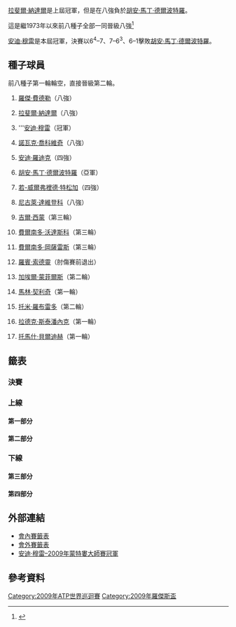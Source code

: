 {{noteTA|G1=Tennis
|1=zh-hans:圈;zh-hant:輪
|2=zh-hans:半区;zh-hant:半部;
|3=zh-hans:半决赛;zh-hk:準決賽;zh-tw:四強;
|4=zh-hans:半準决赛;zh-hk:半準決賽;zh-tw:八強;
}}

{{TennisEvents2|2009|羅傑斯盃|
| champ  = {{flagicon|GBR}} [[安迪·穆雷|安迪·穆雷]]
| runner = {{flagicon|ARG}} [[胡安·馬丁·德爾波特羅|胡安·馬丁·德爾波特羅]]
| score = 6<sup>4</sup>–7、7–6<sup>3</sup>、6–1
}}
{{main|2009年羅傑斯盃}}

[[拉斐爾·納達爾|拉斐爾·納達爾]]是上屆冠軍，但是在八強負於[[胡安·馬丁·德爾波特羅|胡安·馬丁·德爾波特羅]]。

這是繼1973年以來前八種子全部一同晉級八強<ref>{{cite web |url=http://www.atpworldtour.com/News/Tennis/2009/08/Montreal-Thursday-Federer-Completes-Historic-Lineup.aspx |title=Federer Completes Historic QF Line-up |archiveurl=https://www.webcitation.org/5j5Isaq5T?url=http://www.atpworldtour.com/News/Tennis/2009/08/Montreal-Thursday-Federer-Completes-Historic-Lineup.aspx |archivedate=2009-08-17 |deadurl=no |accessdate=2009-08-14 }}</ref>

[[安迪·穆雷|安迪·穆雷]]是本屆冠軍，決賽以6<sup>4</sup>–7、7–6<sup>3</sup>、6–1擊敗[[胡安·馬丁·德爾波特羅|胡安·馬丁·德爾波特羅]]。

== 種子球員 ==
前八種子第一輪輪空，直接晉級第二輪。
{{col-begin}}
{{col-2}}
#{{flagicon|SUI}} [[羅傑·費德勒|羅傑·費德勒]]（八強）
#{{flagicon|ESP}} [[拉斐爾·納達爾|拉斐爾·納達爾]]（八強）
#{{flagicon|GBR}} '''[[安迪·穆雷|安迪·穆雷]]（冠軍）
#{{flagicon|SRB}} [[諾瓦克·喬科維奇|諾瓦克·喬科維奇]]（八強）
#{{flagicon|USA}} [[安迪·羅迪克|安迪·羅迪克]]（四強）
#{{flagicon|ARG}} [[胡安·馬丁·德爾波特羅|胡安·馬丁·德爾波特羅]]（亞軍）
#{{flagicon|FRA}} [[若-威爾弗裡德·特松加|若-威爾弗裡德·特松加]]（四強）
#{{flagicon|RUS}} [[尼古萊·達維登科|尼古萊·達維登科]]（八強）
{{col-2}}
<ol start="9">
<li>{{flagicon|FRA}} [[吉爾·西蒙|吉爾·西蒙]]（第三輪）
<li>{{flagicon|ESP}} [[費爾南多·沃達斯科|費爾南多·沃達斯科]]（第三輪）
<li>{{flagicon|CHI}} [[費爾南多·岡薩雷斯|費爾南多·岡薩雷斯]]（第三輪）
<li>{{flagicon|SWE}} [[羅賓·索德靈|羅賓·索德靈]]（肘傷賽前退出）
<li>{{flagicon|FRA}} [[加埃爾·蒙菲爾斯|加埃爾·蒙菲爾斯]]（第二輪）
<li>{{flagicon|CRO}} [[馬林·契利奇|馬林·契利奇]]（第一輪）
<li>{{flagicon|ESP}} [[托米·羅布雷多|托米·羅布雷多]]（第二輪）
<li>{{flagicon|CZE}} [[拉德克·斯泰潘內克|拉德克·斯泰潘內克]]（第一輪）
<li>{{flagicon|CZE}} [[托馬什·貝爾迪赫|托馬什·貝爾迪赫]]（第一輪）
</ol>
{{col-end}}

==籤表==
{{Draw key}}
=== 決賽 ===
{{8TeamBracket-Tennis3
| RD1=八強
| RD2=四強
| RD3=決賽
| team-width=175

| RD1-seed1=1
| RD1-team1={{flagicon|SUI}} [[羅傑·費德勒|費德勒]]
| RD1-score1-1=6<sup>5</sup>
| RD1-score1-2='''6
| RD1-score1-3=6<sup>3</sup>
| RD1-seed2=7
| RD1-team2={{flagicon|FRA}} '''[[若-威爾弗裡德·特松加|特松加]]
| RD1-score2-1='''7
| RD1-score2-2=1
| RD1-score2-3='''7
| RD1-seed3=3
| RD1-team3={{flagicon|GBR}} '''[[安迪·穆雷|穆雷]]
| RD1-score3-1='''6
| RD1-score3-2='''6
| RD1-score3-3= 
| RD1-seed4=8
| RD1-team4={{flagicon|RUS}} [[尼古萊·達維登科|達維登科]]
| RD1-score4-1=2
| RD1-score4-2=4
| RD1-score4-3= 
| RD1-seed5=5
| RD1-team5={{flagicon|USA}} '''[[安迪·羅迪克|羅迪克]]
| RD1-score5-1='''6
| RD1-score5-2='''7
| RD1-score5-3= 
| RD1-seed6=4
| RD1-team6={{flagicon|SRB}} [[諾瓦克·喬科維奇|喬科維奇]]
| RD1-score6-1=4
| RD1-score6-2=6<sup>4</sup>
| RD1-score6-3= 
| RD1-seed7=6
| RD1-team7={{flagicon|ARG}} '''[[胡安·馬丁·德爾波特羅|德爾波特羅]]
| RD1-score7-1='''7
| RD1-score7-2='''6
| RD1-score7-3= 
| RD1-seed8=2
| RD1-team8={{flagicon|ESP}} [[拉斐爾·納達爾|納達爾]]
| RD1-score8-1=6<sup>5</sup>
| RD1-score8-2=1
| RD1-score8-3= 
| RD2-seed1=7
| RD2-team1={{flagicon|FRA}} [[若-威爾弗裡德·特松加|特松加]]
| RD2-score1-1=4
| RD2-score1-2=6<sup>8</sup>
| RD2-score1-3= 
| RD2-seed2=3
| RD2-team2={{flagicon|GBR}} '''[[安迪·穆雷|穆雷]]
| RD2-score2-1='''6
| RD2-score2-2='''7
| RD2-score2-3= 
| RD2-seed3=5
| RD2-team3={{flagicon|USA}} [[安迪·羅迪克|羅迪克]]
| RD2-score3-1='''6
| RD2-score3-2=2
| RD2-score3-3=5
| RD2-seed4=6
| RD2-team4={{flagicon|ARG}} '''[[胡安·馬丁·德爾波特羅|德爾波特羅]]
| RD2-score4-1=4
| RD2-score4-2='''6
| RD2-score4-3='''7
| RD3-seed1=3
| RD3-team1={{flagicon|GBR}} '''[[安迪·穆雷|穆雷]]
| RD3-score1-1=6<sup>4</sup>
| RD3-score1-2='''7
| RD3-score1-3='''6
| RD3-seed2=6
| RD3-team2={{flagicon|ARG}} [[胡安·馬丁·德爾波特羅|德爾波特羅]]
| RD3-score2-1='''7
| RD3-score2-2=6<sup>3</sup>
| RD3-score2-3=1
}}

=== 上線 ===
==== 第一部分 ====
{{16TeamBracket-Compact-Tennis3-Byes
| RD1=第一輪
| RD2=第二輪
| RD3=第三輪
| RD4=八強
| RD1-seed03= 
| RD1-team03={{flagicon|RUS}} [[伊戈爾·昆尼辛|昆尼辛]]
| RD1-score03-1=5
| RD1-score03-2=1
| RD1-score03-3= 
| RD1-seed04=WC
| RD1-team04={{flagicon|CAN}} '''[[弗雷德里克·尼邁耶|尼邁耶]]
| RD1-score04-1='''7
| RD1-score04-2='''6
| RD1-score04-3= 
| RD1-seed05= 
| RD1-team05={{flagicon|SUI}} '''[[斯坦尼斯拉斯·瓦夫林卡|瓦夫林卡]]
| RD1-score05-1='''6
| RD1-score05-2='''6
| RD1-score05-3= 
| RD1-seed06= 
| RD1-team06={{flagicon|GER}} [[尼古拉斯·基弗|基弗]]
| RD1-score06-1=4
| RD1-score06-2=1
| RD1-score06-3= 
| RD1-seed07=LL
| RD1-team07={{flagicon|KAZ}} '''[[安德烈·戈盧別夫|戈盧別夫]]
| RD1-score07-1='''6
| RD1-score07-2='''6
| RD1-score07-3= 
| RD1-seed08=16
| RD1-team08={{flagicon|CZE}} [[拉德克·斯泰潘內克|斯泰潘內克]]
| RD1-score08-1=3
| RD1-score08-2=4
| RD1-score08-3= 
| RD1-seed09=9
| RD1-team09={{flagicon|FRA}} '''[[吉爾·西蒙|西蒙]]
| RD1-score09-1='''6
| RD1-score09-2='''6
| RD1-score09-3= 
| RD1-seed10=WC
| RD1-team10={{flagicon|CAN}} [[法蘭克·丹切維奇|丹切維奇]]
| RD1-score10-1=1
| RD1-score10-2=2
| RD1-score10-3= 
| RD1-seed11= 
| RD1-team11={{flagicon|ISR}} [[杜迪·塞拉|塞拉]]
| RD1-score11-1=4
| RD1-score11-2='''6
| RD1-score11-3=3
| RD1-seed12=Q
| RD1-team12={{flagicon|COL}} '''[[亞歷杭德羅·法亞|法亞]]
| RD1-score12-1='''6
| RD1-score12-2=3
| RD1-score12-3='''6
| RD1-seed13= 
| RD1-team13={{flagicon|GER}} '''[[萊納·舒特勒|舒特勒]]
| RD1-score13-1='''6
| RD1-score13-2='''6
| RD1-score13-3= 
| RD1-seed14= 
| RD1-team14={{flagicon|FRA}} [[弗洛朗·塞拉|塞拉]]
| RD1-score14-1=4
| RD1-score14-2=0
| RD1-score14-3= 
| RD2-seed01=1
| RD2-team01={{flagicon|SUI}} '''[[羅傑·費德勒|費德勒]]
| RD2-score01-1='''7
| RD2-score01-2='''6
| RD2-score01-3= 
| RD2-seed02=WC
| RD2-team02={{flagicon|CAN}} [[弗雷德里克·尼邁耶|尼邁耶]]
| RD2-score02-1=6<sup>3</sup>
| RD2-score02-2=4
| RD2-score02-3= 
| RD2-seed03= 
| RD2-team03={{flagicon|SUI}} '''[[斯坦尼斯拉斯·瓦夫林卡|瓦夫林卡]]
| RD2-score03-1='''7
| RD2-score03-2='''6
| RD2-score03-3= 
| RD2-seed04=LL
| RD2-team04={{flagicon|KAZ}} [[安德烈·戈盧別夫|戈盧別夫]]
| RD2-score04-1=5
| RD2-score04-2=4
| RD2-score04-3= 
| RD2-seed05=9
| RD2-team05={{flagicon|FRA}} '''[[吉爾·西蒙|西蒙]]
| RD2-score05-1=4
| RD2-score05-2='''6
| RD2-score05-3='''6
| RD2-seed06=Q
| RD2-team06={{flagicon|COL}} [[亞歷杭德羅·法亞|法亞]]
| RD2-score06-1='''6
| RD2-score06-2=2
| RD2-score06-3=2
| RD2-seed07= 
| RD2-team07={{flagicon|GER}} [[萊納·舒特勒|舒特勒]]
| RD2-score07-1='''6
| RD2-score07-2=3
| RD2-score07-3=4
| RD2-seed08=7
| RD2-team08={{flagicon|FRA}} '''[[若-威爾弗裡德·特松加|特松加]]
| RD2-score08-1=4
| RD2-score08-2='''6
| RD2-score08-3='''6
| RD3-seed01=1
| RD3-team01={{flagicon|SUI}} '''[[羅傑·費德勒|費德勒]]
| RD3-score01-1='''6
| RD3-score01-2='''7
| RD3-score01-3= 
| RD3-seed02= 
| RD3-team02={{flagicon|SUI}} [[斯坦尼斯拉斯·瓦夫林卡|瓦夫林卡]]
| RD3-score02-1=3
| RD3-score02-2=6<sup>5</sup>
| RD3-score02-3= 
| RD3-seed03=9
| RD3-team03={{flagicon|FRA}} [[吉爾·西蒙|西蒙]]
| RD3-score03-1=3
| RD3-score03-2=3
| RD3-score03-3= 
| RD3-seed04=7
| RD3-team04={{flagicon|FRA}} '''[[若-威爾弗裡德·特松加|特松加]]
| RD3-score04-1='''6
| RD3-score04-2='''6
| RD3-score04-3= 
| RD4-seed01=1
| RD4-team01={{flagicon|SUI}} [[羅傑·費德勒|費德勒]]
| RD4-score01-1=6<sup>5</sup>
| RD4-score01-2='''6
| RD4-score01-3=6<sup>3</sup>
| RD4-seed02=7
| RD4-team02={{flagicon|FRA}} '''[[若-威爾弗裡德·特松加|特松加]]
| RD4-score02-1='''7
| RD4-score02-2=1
| RD4-score02-3='''7
}}

==== 第二部分 ====
{{16TeamBracket-Compact-Tennis3-Byes
| RD1=第一輪
| RD2=第二輪
| RD3=第三輪
| RD4=八強

| RD1-seed03= 
| RD1-team03={{flagicon|TPE}} [[盧彥勳|盧]]
| RD1-score03-1='''7
| RD1-score03-2=3
| RD1-score03-3=4
| RD1-seed04=  
| RD1-team04={{flagicon|FRA}} '''[[熱雷米·夏爾迪|夏爾迪]]
| RD1-score04-1=6<sup>5</sup>
| RD1-score04-2='''6
| RD1-score04-3='''6
| RD1-seed05= 
| RD1-team05={{flagicon|AUS}} [[萊頓·休伊特|休伊特]]
| RD1-score05-1=1
| RD1-score05-2=4
| RD1-score05-3= 
| RD1-seed06=Q
| RD1-team06={{flagicon|ESP}} '''[[胡安·卡洛斯·費雷羅|費雷羅]]
| RD1-score06-1='''6
| RD1-score06-2='''6
| RD1-score06-3= 
| RD1-seed07= 
| RD1-team07={{flagicon|RUS}} [[馬拉特·薩芬|薩芬]]
| RD1-score07-1=2
| RD1-score07-2='''6
| RD1-score07-3=2
| RD1-seed08=13
| RD1-team08={{flagicon|FRA}} '''[[加埃爾·蒙菲爾斯|蒙菲爾斯]]
| RD1-score08-1='''6
| RD1-score08-2=3
| RD1-score08-3='''6
| RD1-seed09=11
| RD1-team09={{flagicon|CHI}} '''[[費爾南多·岡薩雷斯|岡薩雷斯]]
| RD1-score09-1=4
| RD1-score09-2='''7
| RD1-score09-3='''6
| RD1-seed10=Q
| RD1-team10={{flagicon|CAN}} [[米洛斯·拉奧尼奇|拉奧尼奇]]
| RD1-score10-1='''6
| RD1-score10-2=6<sup>6</sup>
| RD1-score10-3=4
| RD1-seed11= 
| RD1-team11={{flagicon|GER}} '''[[托米·哈斯|哈斯]]
| RD1-score11-1=4
| RD1-score11-2='''7
| RD1-score11-3='''6
| RD1-seed12= 
| RD1-team12={{flagicon|CRO}} [[伊沃·卡洛維奇|卡洛維奇]]
| RD1-score12-1='''6
| RD1-score12-2=6<sup>3</sup>
| RD1-score12-3=4
| RD1-seed13= 
| RD1-team13={{flagicon|ESP}} [[吉列爾莫·加西亞·洛佩斯|加西亞·洛佩斯]]
| RD1-score13-1=5
| RD1-score13-2='''6
| RD1-score13-3=1
| RD1-seed14= 
| RD1-team14={{flagicon|FRA}} '''[[保羅-亨利·馬蒂厄|馬蒂厄]]
| RD1-score14-1='''7
| RD1-score14-2=0
| RD1-score14-3='''6
| RD2-seed01=3
| RD2-team01={{flagicon|GBR}} '''[[安迪·穆雷|穆雷]]
| RD2-score01-1='''6
| RD2-score01-2='''6
| RD2-score01-3= 
| RD2-seed02= 
| RD2-team02={{flagicon|FRA}} [[熱雷米·夏爾迪|夏爾迪]]
| RD2-score02-1=4
| RD2-score02-2=2
| RD2-score02-3= 
| RD2-seed03=Q
| RD2-team03={{flagicon|ESP}} '''[[胡安·卡洛斯·費雷羅|費雷羅]]
| RD2-score03-1='''6
| RD2-score03-2='''7
| RD2-score03-3= 
| RD2-seed04=13
| RD2-team04={{flagicon|FRA}} [[加埃爾·蒙菲爾斯|蒙菲爾斯]]
| RD2-score04-1=3
| RD2-score04-2=6<sup>7</sup>
| RD2-score04-3= 
| RD2-seed05=11
| RD2-team05={{flagicon|CHI}} '''[[費爾南多·岡薩雷斯|岡薩雷斯]]
| RD2-score05-1='''7
| RD2-score05-2= 
| RD2-score05-3= 
| RD2-seed06= 
| RD2-team06={{flagicon|GER}} [[托米·哈斯|哈斯]]
| RD2-score06-1=6<sup>2</sup>
| RD2-score06-2=r
| RD2-score06-3= 
| RD2-seed07= 
| RD2-team07={{flagicon|FRA}} [[保羅-亨利·馬蒂厄|馬蒂厄]]
| RD2-score07-1=6<sup>4</sup>
| RD2-score07-2=6<sup>2</sup>
| RD2-score07-3= 
| RD2-seed08=8
| RD2-team08={{flagicon|RUS}} '''[[尼古萊·達維登科|達維登科]]
| RD2-score08-1='''7
| RD2-score08-2='''7
| RD2-score08-3= 
| RD3-seed01=3
| RD3-team01={{flagicon|GBR}} '''[[安迪·穆雷|穆雷]]
| RD3-score01-1='''6
| RD3-score01-2='''6
| RD3-score01-3= 
| RD3-seed02=Q
| RD3-team02={{flagicon|ESP}} [[胡安·卡洛斯·費雷羅|費雷羅]]
| RD3-score02-1=1
| RD3-score02-2=3
| RD3-score02-3= 
| RD3-seed03=11
| RD3-team03={{flagicon|CHI}} [[費爾南多·岡薩雷斯|岡薩雷斯]]
| RD3-score03-1=6<sup>2</sup>
| RD3-score03-2=5
| RD3-score03-3= 
| RD3-seed04=8
| RD3-team04={{flagicon|RUS}} '''[[尼古萊·達維登科|達維登科]]
| RD3-score04-1='''7
| RD3-score04-2='''7
| RD3-score04-3= 
| RD4-seed01=3
| RD4-team01={{flagicon|GBR}} '''[[安迪·穆雷|穆雷]]
| RD4-score01-1='''6
| RD4-score01-2='''6
| RD4-score01-3= 
| RD4-seed02=8
| RD4-team02={{flagicon|RUS}} [[尼古萊·達維登科|達維登科]]
| RD4-score02-1=2
| RD4-score02-2=4
| RD4-score02-3= 
}}

=== 下線 ===
==== 第三部分 ====
{{16TeamBracket-Compact-Tennis3-Byes
| RD1=第一輪
| RD2=第二輪
| RD3=第三輪
| RD4=八強

| RD1-seed03= 
| RD1-team03={{flagicon|RUS}} [[德米特里·圖爾蘇諾夫|圖爾蘇諾夫]]
| RD1-score03-1=5
| RD1-score03-2=r
| RD1-score03-3= 
| RD1-seed04=  
| RD1-team04={{flagicon|RUS}} '''[[伊戈爾·安德烈耶夫|安德烈耶夫]]
| RD1-score04-1=5
| RD1-score04-2= 
| RD1-score04-3= 
| RD1-seed05= 
| RD1-team05={{flagicon|ARG}} '''[[萊昂納多·梅耶爾|梅耶爾]]
| RD1-score05-1='''7
| RD1-score05-2='''6
| RD1-score05-3= 
| RD1-seed06= 
| RD1-team06={{flagicon|GER}} [[米沙·茲韋列夫|茲韋列夫]]
| RD1-score06-1=6<sup>6</sup>
| RD1-score06-2=3
| RD1-score06-3= 
| RD1-seed07= 
| RD1-team07={{flagicon|ESP}} [[費利西亞諾·洛佩斯|洛佩斯]]
| RD1-score07-1=1
| RD1-score07-2='''7
| RD1-score07-3=1
| RD1-seed08=10
| RD1-team08={{flagicon|ESP}} '''[[費爾南多·沃達斯科|沃達斯科]]
| RD1-score08-1='''6
| RD1-score08-2=6<sup>5</sup>
| RD1-score08-3='''6
| RD1-seed09=14
| RD1-team09={{flagicon|CRO}} [[馬林·契利奇|契利奇]]
| RD1-score09-1='''6
| RD1-score09-2=6<sup>4</sup>
| RD1-score09-3=1
| RD1-seed10= 
| RD1-team10={{flagicon|RUS}} '''[[米哈伊爾·尤日尼|尤日尼]]
| RD1-score10-1=4
| RD1-score10-2='''7
| RD1-score10-3='''6
| RD1-seed11=Q
| RD1-team11={{flagicon|USA}} [[杰西·萊文|萊文]]
| RD1-score11-1=3
| RD1-score11-2=4
| RD1-score11-3= 
| RD1-seed12=SE
| RD1-team12={{flagicon|USA}} '''[[約翰·伊斯內爾|伊斯內爾]]
| RD1-score12-1='''6
| RD1-score12-2='''6
| RD1-score12-3= 
| RD1-seed13=WC
| RD1-team13={{flagicon|CAN}} [[Bruno_Agostinelli|B Agostinelli]]
| RD1-score13-1=3
| RD1-score13-2=6<sup>6</sup>
| RD1-score13-3= 
| RD1-seed14=WC
| RD1-team14={{flagicon|CAN}} '''[[Peter_Polansky|P Polansky]]
| RD1-score14-1='''6
| RD1-score14-2='''7
| RD1-score14-3= 
| RD2-seed01=5
| RD2-team01={{flagicon|USA}} '''[[安迪·羅迪克|羅迪克]]
| RD2-score01-1='''6
| RD2-score01-2='''7
| RD2-score01-3= 
| RD2-seed02= 
| RD2-team02={{flagicon|RUS}} [[伊戈爾·安德烈耶夫|安德烈耶夫]]
| RD2-score02-1=1
| RD2-score02-2=6<sup>3</sup>
| RD2-score02-3= 
| RD2-seed03= 
| RD2-team03={{flagicon|ARG}} [[萊昂納多·梅耶爾|梅耶爾]]
| RD2-score03-1=1
| RD2-score03-2=1
| RD2-score03-3= 
| RD2-seed04=10
| RD2-team04={{flagicon|ESP}} '''[[費爾南多·沃達斯科|沃達斯科]]
| RD2-score04-1='''6
| RD2-score04-2='''6
| RD2-score04-3= 
| RD2-seed05= 
| RD2-team05={{flagicon|RUS}} '''[[米哈伊爾·尤日尼|尤日尼]]
| RD2-score05-1=6<sup>8</sup>
| RD2-score05-2='''6
| RD2-score05-3='''6
| RD2-seed06=SE
| RD2-team06={{flagicon|USA}} [[約翰·伊斯內爾|伊斯內爾]]
| RD2-score06-1='''7
| RD2-score06-2=1
| RD2-score06-3=3
| RD2-seed07=WC
| RD2-team07={{flagicon|CAN}} [[Peter_Polansky|P Polansky]]
| RD2-score07-1=4
| RD2-score07-2=6<sup>6</sup>
| RD2-score07-3= 
| RD2-seed08=4
| RD2-team08={{flagicon|SRB}} '''[[諾瓦克·喬科維奇|喬科維奇]]
| RD2-score08-1='''6
| RD2-score08-2='''7
| RD2-score08-3= 
| RD3-seed01=5
| RD3-team01={{flagicon|USA}} '''[[安迪·羅迪克|羅迪克]]
| RD3-score01-1='''7
| RD3-score01-2=4
| RD3-score01-3='''7
| RD3-seed02=10
| RD3-team02={{flagicon|ESP}} [[費爾南多·沃達斯科|沃達斯科]]
| RD3-score02-1=6<sup>2</sup>
| RD3-score02-2='''6
| RD3-score02-3=6<sup>5</sup>
| RD3-seed03= 
| RD3-team03={{flagicon|RUS}} [[米哈伊爾·尤日尼|尤日尼]]
| RD3-score03-1=3
| RD3-score03-2=4
| RD3-score03-3= 
| RD3-seed04=4
| RD3-team04={{flagicon|SRB}} '''[[諾瓦克·喬科維奇|喬科維奇]]
| RD3-score04-1='''6
| RD3-score04-2='''6
| RD3-score04-3= 
| RD4-seed01=5
| RD4-team01={{flagicon|USA}} '''[[安迪·羅迪克|羅迪克]]
| RD4-score01-1='''6
| RD4-score01-2='''7
| RD4-score01-3= 
| RD4-seed02=4
| RD4-team02={{flagicon|SRB}} [[諾瓦克·喬科維奇|喬科維奇]]
| RD4-score02-1=4
| RD4-score02-2=6<sup>4</sup>
| RD4-score02-3= 
}}

==== 第四部分 ====
{{16TeamBracket-Compact-Tennis3-Byes
| RD1=第一輪
| RD2=第二輪
| RD3=第三輪
| RD4=八強

| RD1-seed03=Q
| RD1-team03={{flagicon|CZE}} '''[[揚·賀里奇|賀里奇]]
| RD1-score03-1='''6
| RD1-score03-2='''6
| RD1-score03-3= 
| RD1-seed04=Q
| RD1-team04={{flagicon|FRA}} [[儒利安·貝內托|貝內托]]
| RD1-score04-1=2
| RD1-score04-2=3
| RD1-score04-3= 
| RD1-seed05= 
| RD1-team05={{flagicon|ROU}} '''[[維克托·哈內斯庫|哈內斯庫]]
| RD1-score05-1='''6
| RD1-score05-2='''6
| RD1-score05-3= 
| RD1-seed06= 
| RD1-team06={{flagicon|AUT}} [[于爾根·梅爾澤|梅爾澤]]
| RD1-score06-1=4
| RD1-score06-2=3
| RD1-score06-3= 
| RD1-seed07= 
| RD1-team07={{flagicon|GER}} '''[[菲利普·科爾施賴伯|科爾施賴伯]]
| RD1-score07-1='''7
| RD1-score07-2=6<sup>9</sup>
| RD1-score07-3='''6
| RD1-seed08=17
| RD1-team08={{flagicon|CZE}} [[Tomáš_Berdych|T Berdych]]
| RD1-score08-1=6<sup>5</sup>
| RD1-score08-2='''7
| RD1-score08-3=4
| RD1-seed09=15
| RD1-team09={{flagicon|ESP}} '''[[托米·羅布雷多|羅布雷多]]
| RD1-score09-1='''6
| RD1-score09-2='''6
| RD1-score09-3= 
| RD1-seed10=Q
| RD1-team10={{flagicon|USA}} [[亞力克斯·博格莫洛夫|博格莫洛夫]]
| RD1-score10-1=4
| RD1-score10-2=2
| RD1-score10-3= 
| RD1-seed11= 
| RD1-team11={{flagicon|GER}} '''[[菲利普·普茲斯內爾|普茲斯內爾]]
| RD1-score11-1='''7
| RD1-score11-2='''6
| RD1-score11-3= 
| RD1-seed12= 
| RD1-team12={{flagicon|USA}} [[薩姆·奎里|奎里]]
| RD1-score12-1=5
| RD1-score12-2=3
| RD1-score12-3= 
| RD1-seed13= 
| RD1-team13={{flagicon|SRB}} [[維克托·特羅伊茨基|特羅伊茨基]]
| RD1-score13-1=3
| RD1-score13-2=0
| RD1-score13-3= 
| RD1-seed14= 
| RD1-team14={{flagicon|ESP}} '''[[大衛·費雷爾|費雷爾]]
| RD1-score14-1='''6
| RD1-score14-2='''6
| RD1-score14-3= 
| RD2-seed01=6
| RD2-team01={{flagicon|ARG}} '''[[胡安·馬丁·德爾波特羅|德爾波特羅]]
| RD2-score01-1='''6
| RD2-score01-2='''7
| RD2-score01-3= 
| RD2-seed02=Q
| RD2-team02={{flagicon|CZE}} [[揚·賀里奇|賀里奇]]
| RD2-score02-1=2
| RD2-score02-2=5
| RD2-score02-3= 
| RD2-seed03= 
| RD2-team03={{flagicon|ROU}} '''[[維克托·哈內斯庫|哈內斯庫]]
| RD2-score03-1='''6
| RD2-score03-2=4
| RD2-score03-3='''7
| RD2-seed04= 
| RD2-team04={{flagicon|GER}} [[菲利普·科爾施賴伯|科爾施賴伯]]
| RD2-score04-1=3
| RD2-score04-2='''6
| RD2-score04-3=5
| RD2-seed05=15
| RD2-team05={{flagicon|ESP}} [[托米·羅布雷多|羅布雷多]]
| RD2-score05-1=6<sup>3</sup>
| RD2-score05-2=6<sup>4</sup>
| RD2-score05-3= 
| RD2-seed06= 
| RD2-team06={{flagicon|GER}} '''[[菲利普·普茲斯內爾|普茲斯內爾]]
| RD2-score06-1='''7
| RD2-score06-2='''7
| RD2-score06-3= 
| RD2-seed07= 
| RD2-team07={{flagicon|ESP}} [[大衛·費雷爾|費雷爾]]
| RD2-score07-1=3
| RD2-score07-2=r
| RD2-score07-3= 
| RD2-seed08=2
| RD2-team08={{flagicon|ESP}} '''[[拉斐爾·納達爾|納達爾]]
| RD2-score08-1=4
| RD2-score08-2= 
| RD2-score08-3= 
| RD3-seed01=6
| RD3-team01={{flagicon|ARG}} '''[[胡安·馬丁·德爾波特羅|德爾波特羅]]
| RD3-score01-1=3
| RD3-score01-2='''6
| RD3-score01-3='''6
| RD3-seed02= 
| RD3-team02={{flagicon|ROU}} [[維克托·哈內斯庫|哈內斯庫]]
| RD3-score02-1='''6
| RD3-score02-2=3
| RD3-score02-3=4
| RD3-seed03= 
| RD3-team03={{flagicon|GER}} [[菲利普·普茲斯內爾|普茲斯內爾]]
| RD3-score03-1=3
| RD3-score03-2=2
| RD3-score03-3= 
| RD3-seed04=2
| RD3-team04={{flagicon|ESP}} '''[[拉斐爾·納達爾|納達爾]]
| RD3-score04-1='''6
| RD3-score04-2='''6
| RD3-score04-3= 
| RD4-seed01=6
| RD4-team01={{flagicon|ARG}} '''[[胡安·馬丁·德爾波特羅|德爾波特羅]]
| RD4-score01-1='''7
| RD4-score01-2='''6
| RD4-score01-3= 
| RD4-seed02=2
| RD4-team02={{flagicon|ESP}} [[拉斐爾·納達爾|納達爾]]
| RD4-score02-1=6<sup>5</sup>
| RD4-score02-2=1
| RD4-score02-3= 
}}

==外部連結==
*[http://www.atpworldtour.com/posting/2009/421/mds.pdf 會內賽籤表]{{Wayback|url=http://www.atpworldtour.com/posting/2009/421/mds.pdf |date=20150924164222 }}
*[http://www.atpworldtour.com/posting/2009/421/qs.pdf 會外賽籤表]{{Wayback|url=http://www.atpworldtour.com/posting/2009/421/qs.pdf |date=20121011064451 }}
*[https://web.archive.org/web/20090822175237/http://www.clbuzz.com/andy-murray-vs-juan-martin-del-potro-rogers-tennis-montreal-2009-highlights-results-winner/ 安迪·穆雷–2009年蒙特婁大師賽冠軍]

==參考資料==
<references/>

[[Category:2009年ATP世界巡迴賽|Category:2009年ATP世界巡迴賽]]
[[Category:2009年羅傑斯盃|Category:2009年羅傑斯盃]]